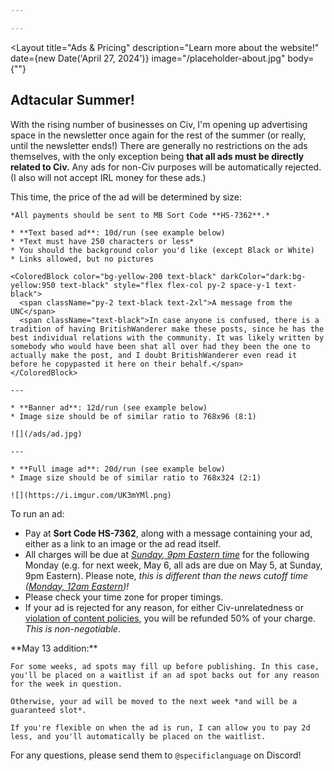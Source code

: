 ```yaml
---

---
```


<Layout
  title="Ads & Pricing"
  description="Learn more about the website!"
  date={new Date('April 27, 2024')}
  image="/placeholder-about.jpg"
  body={""}
>

  ## Adtacular Summer!

  With the rising number of businesses on Civ, I'm opening up advertising space in the newsletter once again for the rest of the summer (or really, until the newsletter ends!) There are generally no restrictions on the ads themselves, with the only exception being **that all ads must be directly related to Civ.** Any ads for non-Civ purposes will be automatically rejected. (I also will not accept IRL money for these ads.)

  This time, the price of the ad will be determined by size:

  <ColoredBlock color="bg-red-200" darkColor="dark:bg-red-950">

    *All payments should be sent to MB Sort Code **HS-7362**.*

    * **Text based ad**: 10d/run (see example below)
    * *Text must have 250 characters or less*
    * You should the background color you'd like (except Black or White)
    * Links allowed, but no pictures

    <ColoredBlock color="bg-yellow-200 text-black" darkColor="dark:bg-yellow:950 text-black" style="flex flex-col py-2 space-y-1 text-black">
      <span className="py-2 text-black text-2xl">A message from the UNC</span>
      <span className="text-black">In case anyone is confused, there is a tradition of having BritishWanderer make these posts, since he has the best individual relations with the community. It was likely written by somebody who would have been shat all over had they been the one to actually make the post, and I doubt BritishWanderer even read it before he copypasted it here on their behalf.</span>
    </ColoredBlock>

    ---

    * **Banner ad**: 12d/run (see example below)
    * Image size should be of similar ratio to 768x96 (8:1)

    ![](/ads/ad.jpg)

    ---

    * **Full image ad**: 20d/run (see example below)
    * Image size should be of similar ratio to 768x324 (2:1)

    ![](https://i.imgur.com/UK3mYMl.png)

  </ColoredBlock>

  To run an ad:
  - Pay at **Sort Code HS-7362**, along with a message containing your ad, either as a link to an image or the ad read itself.
  - All charges will be due at *[Sunday, 9pm Eastern time](https://time.is/compare/0900PM_05_May_2024_in_New_York)* for the following Monday (e.g. for next week, May 6, all ads are due on May 5, at Sunday, 9pm Eastern). Please note, *this is different than the news cutoff time ([Monday, 12am Eastern](https://time.is/compare/1200AM_06_May_2024_in_New_York))!*
  - Please check your time zone for proper timings.
  - If your ad is rejected for any reason, for either Civ-unrelatedness or [violation of content policies](https://www.reddit.com/r/CivMC/wiki/index), you will be refunded 50% of your charge. *This is non-negotiable*.

  <ColoredBlock color="bg-orange-200" darkColor="dark:bg-orange-950">
    **May 13 addition:**

    For some weeks, ad spots may fill up before publishing. In this case, you'll be placed on a waitlist if an ad spot backs out for any reason for the week in question.

    Otherwise, your ad will be moved to the next week *and will be a guaranteed slot*.

    If you're flexible on when the ad is run, I can allow you to pay 2d less, and you'll automatically be placed on the waitlist.
  </ColoredBlock>

  For any questions, please send them to `@specificlanguage` on Discord!
</Layout>